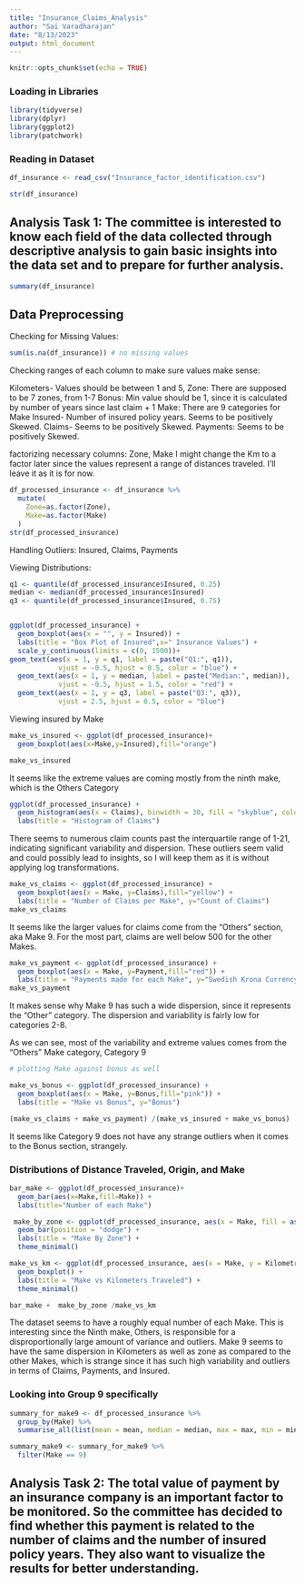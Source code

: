 ```yaml
---
title: "Insurance_Claims_Analysis"
author: "Sai Varadharajan"
date: "8/13/2023"
output: html_document
---
```


```r
knitr::opts_chunk$set(echo = TRUE)
```
### Loading in Libraries
```r
library(tidyverse)
library(dplyr)
library(ggplot2)
library(patchwork)
```
### Reading in Dataset

```r
df_insurance <- read_csv("Insurance_factor_identification.csv")
```

```r
str(df_insurance)
```
## Analysis Task 1: The committee is interested to know each field of the data collected through descriptive analysis to gain basic insights into the data set and to prepare for further analysis. 

```r
summary(df_insurance)
```

## Data Preprocessing

Checking for Missing Values:
```r
sum(is.na(df_insurance)) # no missing values
```
Checking ranges of each column to make sure values make sense:

 Kilometers- Values should be between 1 and 5, 
 Zone: There are supposed to be 7 zones, from 1-7
 Bonus: Min value should be 1, since it is calculated by number of years since last claim + 1
 Make: There are 9 categories for Make
 Insured- Number of insured policy years. Seems to be positively Skewed.
 Claims- Seems to be positively Skewed.
 Payments: Seems to be positively Skewed.

factorizing necessary columns: Zone, Make
I might change the Km to a factor later since the values represent a range of distances traveled. I'll leave it as it is for now.

```r
df_processed_insurance <- df_insurance %>%
  mutate(
    Zone=as.factor(Zone),
    Make=as.factor(Make)
  )
str(df_processed_insurance)
```
Handling Outliers:
Insured, Claims, Payments

Viewing Distributions:
```r

q1 <- quantile(df_processed_insurance$Insured, 0.25)
median <- median(df_processed_insurance$Insured)
q3 <- quantile(df_processed_insurance$Insured, 0.75)


ggplot(df_processed_insurance) +
  geom_boxplot(aes(x = "", y = Insured)) +
  labs(title = "Box Plot of Insured",x=" Insurance Values") +
  scale_y_continuous(limits = c(0, 1500))+
geom_text(aes(x = 1, y = q1, label = paste("Q1:", q1)),
            vjust = -0.5, hjust = 0.5, color = "blue") +
  geom_text(aes(x = 1, y = median, label = paste("Median:", median)),
            vjust = -0.5, hjust = 1.5, color = "red") +
  geom_text(aes(x = 1, y = q3, label = paste("Q3:", q3)),
            vjust = 2.5, hjust = 0.5, color = "blue")

```
Viewing insured by Make

```r
make_vs_insured <- ggplot(df_processed_insurance)+
  geom_boxplot(aes(x=Make,y=Insured),fill="orange")

make_vs_insured
```

It seems like the extreme values are coming mostly from the ninth make, which is the Others Category






```r
ggplot(df_processed_insurance) +
  geom_histogram(aes(x = Claims), binwidth = 30, fill = "skyblue", color = "black") +
  labs(title = "Histogram of Claims")
```
There seems to numerous claim counts past the interquartile range of 1-21, indicating significant variability and dispersion. These outliers seem valid and could possibly lead to insights, so I will keep them as it is without applying log transformations.

```r
make_vs_claims <- ggplot(df_processed_insurance) +
  geom_boxplot(aes(x = Make, y=Claims),fill="yellow") +
  labs(title = "Number of Claims per Make", y="Count of Claims")
make_vs_claims
```
It seems like the larger values for claims come from the "Others" section, aka Make 9. For the most part, claims are well below 500 for the other Makes.



```r
make_vs_payment <- ggplot(df_processed_insurance) +
  geom_boxplot(aes(x = Make, y=Payment,fill="red")) +
  labs(title = "Payments made for each Make", y="Swedish Krona Currency")
make_vs_payment
```
It makes sense why Make 9 has such a wide dispersion, since it represents the "Other" category. The dispersion and variability is fairly low for categories 2-8.



As we can see, most of the variability and extreme values comes from the "Others" Make category, Category 9
```r
# plotting Make against bonus as well

make_vs_bonus <- ggplot(df_processed_insurance) +
  geom_boxplot(aes(x = Make, y=Bonus,fill="pink")) +
  labs(title = "Make vs Bonus", y="Bonus")

(make_vs_claims + make_vs_payment) /(make_vs_insured + make_vs_bonus)

```
It seems like Category 9 does not have any strange outliers when it comes to the Bonus section, strangely.

### Distributions of Distance Traveled, Origin, and Make





```r
bar_make <- ggplot(df_processed_insurance)+
  geom_bar(aes(x=Make,fill=Make)) +
  labs(title="Number of each Make")

 make_by_zone <- ggplot(df_processed_insurance, aes(x = Make, fill = as.factor(Zone))) +
  geom_bar(position = "dodge") +
  labs(title = "Make By Zone") +
  theme_minimal()

make_vs_km <- ggplot(df_processed_insurance, aes(x = Make, y = Kilometres,fill=Make)) +
  geom_boxplot() +
  labs(title = "Make vs Kilometers Traveled") +
  theme_minimal()

bar_make +  make_by_zone /make_vs_km
```

The dataset seems to have a roughly equal number of each Make. This is interesting since the Ninth make, Others, is responsible for a disproportionally large amount of variance and outliers. Make 9 seems to have the same dispersion in Kilometers as well as zone  as compared to the other Makes, which is strange since it has such high variability and outliers in terms of Claims, Payments, and Insured.


### Looking into Group 9 specifically

```r


summary_for_make9 <- df_processed_insurance %>%
  group_by(Make) %>%
  summarise_all(list(mean = mean, median = median, max = max, min = min))

summary_make9 <- summary_for_make9 %>%
  filter(Make == 9)

```

## Analysis Task 2: The total value of payment by an insurance company is an important factor to be monitored. So the committee has decided to find whether this payment is related to the number of claims and the number of insured policy years. They also want to visualize the results for better understanding. 



